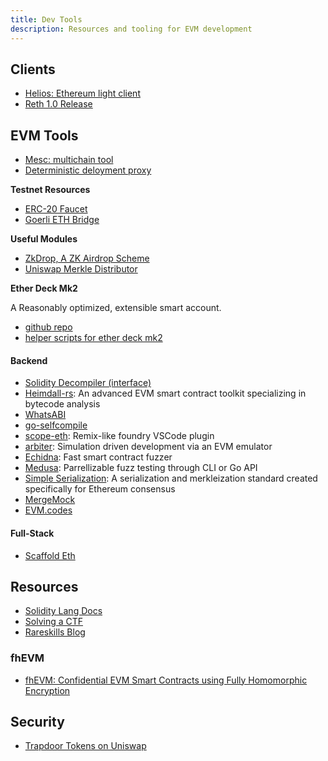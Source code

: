 ```yaml
---
title: Dev Tools
description: Resources and tooling for EVM development
---
```


## Clients

- [Helios: Ethereum light client](https://github.com/a16z/helios)
- [Reth 1.0 Release](https://www.paradigm.xyz/2024/06/reth-prod)

## EVM Tools 

- [Mesc: multichain tool](https://paradigmxyz.github.io/mesc/what_is_mesc.html)
- [Deterministic deloyment proxy](https://github.com/Arachnid/deterministic-deployment-proxy)

**Testnet Resources**

- [ERC-20 Faucet](https://github.com/bokkypoobah/WeenusTokenFaucet?tab=readme-ov-file)
- [Goerli ETH Bridge](https://testnetbridge.com/)

**Useful Modules**

- [ZkDrop, A ZK Airdrop Scheme](https://github.com/a16z/zkdrops)
- [Uniswap Merkle Distributor](https://github.com/Uniswap/merkle-distributor)

**Ether Deck Mk2**

A Reasonably optimized, extensible smart account.

- [github repo](https://github.com/jtriley-eth/ether-deck-mk2)
- [helper scripts for ether deck mk2](https://github.com/jtriley-eth/decktools-mk2?tab=readme-ov-file)

#### **Backend**

- [Solidity Decompiler (interface)](https://ethervm.io/decompile)
- [Heimdall-rs](https://github.com/Jon-Becker/heimdall-rs): An advanced EVM smart contract toolkit specializing in bytecode analysis
- [WhatsABI](https://github.com/shazow/whatsabi)
- [go-selfcompile](https://github.com/shazow/go-selfcompile)
- [scope-eth](https://marketplace.visualstudio.com/items?itemName=popular.scope-eth): Remix-like foundry VSCode plugin
- [arbiter](https://github.com/primitivefinance/arbiter): Simulation driven development via an EVM emulator
- [Echidna](https://github.com/crytic/echidna): Fast smart contract fuzzer
- [Medusa](https://github.com/crytic/medusa): Parrellizable fuzz testing through CLI or Go API
- [Simple Serialization](https://simpleserialize.com/): A serialization and merkleization standard created specifically for Ethereum consensus
- [MergeMock](https://github.com/protolambda/mergemock)
- [EVM.codes](https://www.evm.codes/?fork=shanghai)


#### **Full-Stack**

- [Scaffold Eth](https://github.com/scaffold-eth/scaffold-eth-2)

## Resources

- [Solidity Lang Docs](https://docs.soliditylang.org/en/v0.8.21/)
- [Solving a CTF](https://x.com/vinami/status/1728482477965213760?s=20)
- [Rareskills Blog](https://www.rareskills.io/blog)


### fhEVM

- [fhEVM: Confidential EVM Smart Contracts using Fully Homomorphic Encryption](https://github.com/zama-ai/fhevm/blob/main/fhevm-whitepaper.pdf)

## Security

- [Trapdoor Tokens on Uniswap](https://twitter.com/0xflashmine/status/1781417942954938526)